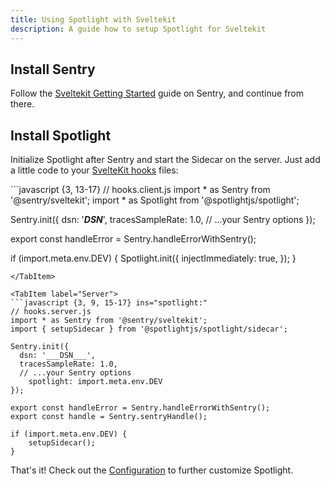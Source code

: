 ```yaml
---
title: Using Spotlight with Sveltekit
description: A guide how to setup Spotlight for Sveltekit
---
```



## Install Sentry 

Follow the [Sveltekit Getting Started](https://docs.sentry.io/platforms/javascript/guides/sveltekit/) guide on Sentry, and continue from there.

## Install Spotlight

<InstallCommand/>

Initialize Spotlight after Sentry and start the Sidecar on the server. Just add a little code to your [SvelteKit hooks](https://kit.svelte.dev/docs/hooks) files:

<Tabs>

<TabItem label="Client">
```javascript {3, 13-17}
// hooks.client.js
import * as Sentry from '@sentry/sveltekit';
import * as Spotlight from '@spotlightjs/spotlight';

Sentry.init({
  dsn: '___DSN___',
  tracesSampleRate: 1.0,
  // ...your Sentry options
});

export const handleError = Sentry.handleErrorWithSentry();

if (import.meta.env.DEV) {
	Spotlight.init({ 
    injectImmediately: true, 
  });
}
```
</TabItem>

<TabItem label="Server">
```javascript {3, 9, 15-17} ins="spotlight:"
// hooks.server.js
import * as Sentry from '@sentry/sveltekit';
import { setupSidecar } from '@spotlightjs/spotlight/sidecar';

Sentry.init({
  dsn: '___DSN___',
  tracesSampleRate: 1.0,
  // ...your Sentry options
	spotlight: import.meta.env.DEV
});

export const handleError = Sentry.handleErrorWithSentry();
export const handle = Sentry.sentryHandle();

if (import.meta.env.DEV) {
	setupSidecar();
}
```
</TabItem>

</Tabs>

That's it! Check out the [Configuration](/reference/configuration/) to further customize Spotlight.